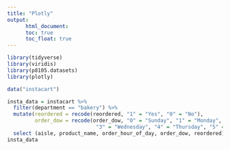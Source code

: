 ```yaml
---
title: "Plotly"
output:
      html_document:
      toc: true
      toc_float: true
---
```


```r
library(tidyverse)
library(viridis)
library(p8105.datasets)
library(plotly)
```

```r
data("instacart")

insta_data = instacart %>%
  filter(department == "bakery") %>%
  mutate(reordered = recode(reordered, "1" = "Yes", "0" = "No"), 
         order_dow = recode(order_dow, "0" = "Sunday", "1" = "Monday", "2" = "Tuesday", 
                             "3" = "Wednesday", "4" = "Thursday", "5" = "Friday", "6" = "Saturday")) %>%
  select (aisle, product_name, order_hour_of_day, order_dow, reordered) 
insta_data
```

```r


```